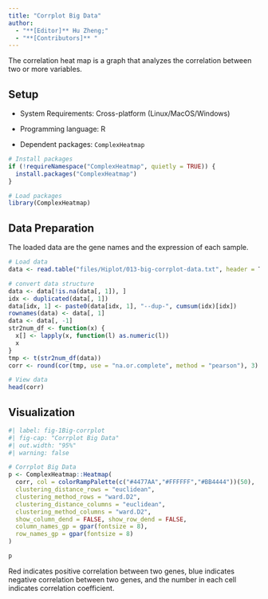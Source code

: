 ```yaml
---
title: "Corrplot Big Data"
author:
  - "**[Editor]** Hu Zheng;"
  - "**[Contributors]** "
---
```


The correlation heat map is a graph that analyzes the correlation between two or more variables.

## Setup

-   System Requirements: Cross-platform (Linux/MacOS/Windows)

-   Programming language: R

-   Dependent packages: `ComplexHeatmap`

```r
# Install packages
if (!requireNamespace("ComplexHeatmap", quietly = TRUE)) {
  install.packages("ComplexHeatmap")
}

# Load packages
library(ComplexHeatmap)
```

## Data Preparation

The loaded data are the gene names and the expression of each sample.

```r
# Load data
data <- read.table("files/Hiplot/013-big-corrplot-data.txt", header = T)

# convert data structure
data <- data[!is.na(data[, 1]), ]
idx <- duplicated(data[, 1])
data[idx, 1] <- paste0(data[idx, 1], "--dup-", cumsum(idx)[idx])
rownames(data) <- data[, 1]
data <- data[, -1]
str2num_df <- function(x) {
  x[] <- lapply(x, function(l) as.numeric(l))
  x
}
tmp <- t(str2num_df(data))
corr <- round(cor(tmp, use = "na.or.complete", method = "pearson"), 3)

# View data
head(corr)
```

## Visualization

```r
#| label: fig-1Big-corrplot
#| fig-cap: "Corrplot Big Data"
#| out.width: "95%"
#| warning: false

# Corrplot Big Data
p <- ComplexHeatmap::Heatmap(
  corr, col = colorRampPalette(c("#4477AA","#FFFFFF","#BB4444"))(50),
  clustering_distance_rows = "euclidean",
  clustering_method_rows = "ward.D2",
  clustering_distance_columns = "euclidean",
  clustering_method_columns = "ward.D2",
  show_column_dend = FALSE, show_row_dend = FALSE,
  column_names_gp = gpar(fontsize = 8),
  row_names_gp = gpar(fontsize = 8)
)

p
```

Red indicates positive correlation between two genes, blue indicates negative correlation between two genes, and the number in each cell indicates correlation coefficient.


